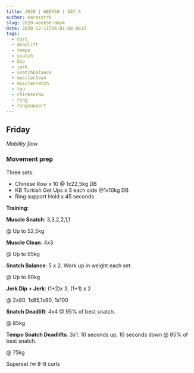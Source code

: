 ```yaml
---
title: 2020 | WEEK50 | DAY 4
author: karesztrk
slug: 2020-week50-day4
date: 2020-12-11T16:01:08.081Z
tags:
  - curl
  - deadlift
  - tempo
  - snatch
  - dip
  - jerk
  - snatchbalance
  - muscleclean
  - musclesnatch
  - tgu
  - chineserow
  - ring
  - ringsupport
---
```


## Friday

_Mobility flow_

### Movement prep

Three sets:

- Chinese Row x 10 @ 1x22,5kg DB
- KB Turkish Get Ups x 3 each side @1x10kg DB
- Ring support Hold x 45 seconds

**Training**:

**Muscle Snatch**: 3,3,2,2,1,1

@ Up to 52,5kg

**Muscle Clean**: 4x3

@ Up to 65kg

**Snatch Balance**: 5 x 2. Work up in weight each set.

@ Up to 80kg

**Jerk Dip + Jerk**: (1+2)x 3, (1+1) x 2

@ 2x80, 1x85,1x90, 1x100

**Snatch Deadlift**: 4x4 @ 95% of best snatch.

@ 85kg

**Tempo Snatch Deadlifts**: 3x1. 10 seconds up, 10 seconds down @ 85% of best snatch.

@ 75kg

Superset /w 8-8 curls
